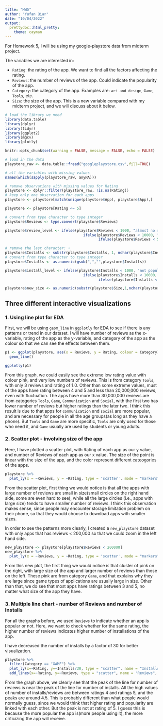 ```yaml
---
title: "HW5"
author: "Yufan Qian"
date: "10/04/2022"
output: 
  prettydoc::html_pretty:
    theme: cayman
---
```


For Homework 5, I will be using my google-playstore data from midterm project.

The variables we are interested in:

- `Rating`: the rating of the app. We want to find all the factors affecting the rating.
- `Reviews`: the number of reviews of the app. Could indicate the popularity of the app.
- `Category`: the category of the app. Examples are: `art and design`, `Game`, `Tools`, etc.
- `Size`: the size of the app. This is a new variable compared with my midterm project, and we will discuss about it below.

```r
# load the library we need
library(data.table)
library(dplyr)
library(tidyr)
library(ggplot2)
library(mgcv)
library(plotly)

knitr::opts_chunk$set(warning = FALSE, message = FALSE, echo = FALSE) 

# load in the data
playstore_raw <- data.table::fread("googleplaystore.csv",fill=TRUE)

# all the variables with missing values
names(which(sapply(playstore_raw, anyNA)))

# remove observations with missing values for Rating
playstore <- dplyr::filter(playstore_raw, !is.na(Rating))
# keep only one observation for each apps
playstore <- playstore[match(unique(playstore$App), playstore$App),]

playstore <- playstore[Rating <= 5]

# convert from type character to type integer
playstore$Reviews <- type.convert(playstore$Reviews)

playstore$review_level <- ifelse(playstore$Reviews < 1000, "almost no reviews", 
                                    ifelse(playstore$Reviews < 10000, "medium reviews", 
                                           ifelse(playstore$Reviews < 50000, "many reviews", "lots of reviews")))

# remove the last character: +
playstore$Installs <- substr(playstore$Installs, 1, nchar(playstore$Installs)-1)
# convert from type character to type integer
playstore$Installs <- as.numeric(gsub(",","",playstore$Installs))

playstore$install_level <- ifelse(playstore$Installs < 1000, "not popular", 
                                    ifelse(playstore$Installs < 10000, "normal", 
                                           ifelse(playstore$Installs < 50000, "popular", "super popular")))

playstore$new_size <- as.numeric(substr(playstore$Size,1,nchar(playstore$Size)-1))
```


## Three different interactive visualizations

### 1. Using line plot for EDA

First, we will be using `geom_line` in `ggplotly` for EDA to see if there is any patterns or trend in our dataset. I will have number of reviews as the x-variable, rating of the app as the y-variable, and category of the app as the colour so that we can see the effects between them.

```r
p1 <- ggplot(playstore, aes(x = Reviews, y = Rating, colour = Category)) + 
  geom_line()

ggplotly(p1)
```

From this graph, we could easily see the extreme low rating value with colour pink, and very low numbers of reviews. This is from category `Tools`, with only 3 reviews and rating of 1.0. Other than some extreme values, must of the apps have rating between 4 and 5 and less than 20,000,000 reviews, even with fluctuation. The apps have more than 30,000,000 reviews are from categories `Tools`, `Game`, `Communication` and `Social`, with the first two has lower number of reviews but higher ratings than the later two. I think this result is due to that apps for `communication` and `social` are more popular, and are necessary for people in all the age groups(as long as they have a phone). But `Tools` and `Game` are more specific, `Tools` are only used for those who need it, and `Game` usually are used by students or young adults.


### 2. Scatter plot - involving size of the app

Here, I have plotted a scatter plot, with Rating of each app as our y value, and number of Reviews of each app as our x value. The size of the point is linear with the size of the app, and the color represent different cateogories of the apps.

```r
playstore %>%
  plot_ly(x = ~Reviews, y = ~Rating, type = 'scatter', mode = "markers", color = ~Category,  marker = list(size=~new_size/10, sizemode = 'diameter', opacity = 0.5))
```

From the scatter plot, first thing we would notice is that all the apps with large number of reviews are small in size(small circles on the right hand side, some are even hard to see), while all the large circles (i.e., apps with large size) tends to have smaller number of reviews. I think this observation makes sense, since people may encounter storage limitation problem on their phone, so that they would choose to download apps with smaller sizes. 

In order to see the patterns more clearly, I created a `new_playstore` dataset with only apps that has reviews < 200,000 so that we could zoom in the left hand side.

```r
new_playstore <- playstore[playstore$Reviews < 200000]
new_playstore %>%
  plot_ly(x = ~Reviews, y = ~Rating, type = 'scatter', mode = "markers", color = ~Category,  marker = list(size=~new_size/10, sizemode = 'diameter', opacity = 0.5))
```

From this new plot, the first thing we would notice is that cluster of pink on the right, with large size of the app and larger number of reviews than those on the left. These pink are from category `Game`, and that explains why they are large since game types of applications are usually large in size. Other than that, we do see that most apps have ratings between 3 and 5, no matter what size of the app they have.


### 3. Multiple line chart - number of Reviews and number of Installs

For all the graphs before, we used `Reviews` to indicate whether an app is popular or not. Here, we want to check whether for the same rating, the higher number of reviews indicates higher number of installations of the app.

I have decreased the number of installs by a factor of 30 for better visualization.

```r
playstore %>%
  filter(Category == "GAME") %>%
  plot_ly(x=~Rating, y=~Installs/30, type = "scatter", name = "Installs", mode = "lines") %>%
  add_lines(x=~Rating, y=~Reviews, type = "scatter", name = "Reviews", mode = "lines")
```

From the graph above, we clearly see that the peak of the line for number of reviews is near the peak of the line for number of installs. All the high values of number of installs/reviews are between ratings 4 and ratings 5, and the peaks are around 4.5. This is probably different than what people would normally guess, since we would think that higher rating and popularity are linked with each other. But the peak is not at rating of 5. I guess this is because the more popular the app is(more people using it), the more criticizing the app will receive.










